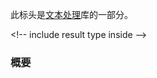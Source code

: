 {{cpp/header/title|format|notes={{mark c++20}}}}
{{cpp/header/navbar}}

此标头是[[cpp/text|文本处理]]库的一部分。

{{dsc begin}}
{{dsc h1|概念}}
{{dsc inc|cpp/utility/format/dsc formattable}}
{{dsc h1|枚举}}
{{dsc inc|cpp/utility/format/dsc range_format}}
{{dsc h1|类}}
{{dsc inc|cpp/utility/format/dsc formatter}}
{{dsc inc|cpp/utility/format/dsc range_formatter}}
{{dsc inc|cpp/utility/format/dsc basic_format_parse_context}}
{{dsc inc|cpp/utility/format/dsc basic_format_context}}
{{dsc inc|cpp/utility/format/dsc basic_format_arg}}
{{dsc inc|cpp/utility/format/dsc basic_format_args}}
{{dsc inc|cpp/utility/format/dsc basic_format_string}}
{{dsc inc|cpp/utility/format/dsc format_error}}
{{dsc h2|格式化器的特化}}
{{dsc inc|cpp/utility/format/dsc tuple_formatter}}
{{dsc inc|cpp/utility/format/dsc ranges_formatter}}
{{dsc h1|函数}}
{{dsc inc|cpp/utility/format/dsc format}}
{{dsc inc|cpp/utility/format/dsc format_to}}
{{dsc inc|cpp/utility/format/dsc format_to_n}} &lt;!-- include result type inside --&gt;
{{dsc inc|cpp/utility/format/dsc formatted_size}}
{{dsc inc|cpp/utility/format/dsc runtime_format}}
{{dsc inc|cpp/utility/format/dsc vformat}}
{{dsc inc|cpp/utility/format/dsc vformat_to}}
{{dsc inc|cpp/utility/format/dsc visit_format_arg}}
{{dsc inc|cpp/utility/format/dsc make_format_args}}
{{dsc h1|辅助类型}}
{{dsc inc|cpp/utility/format/dsc format_kind}}
{{dsc inc|cpp/utility/format/dsc enable_nonlocking_formatter_optimization}}
{{dsc end}}

===概要===
{{cpp/synopsis/format}}

{{langlinks|de|en|es|fr|ko|ja|ru}}